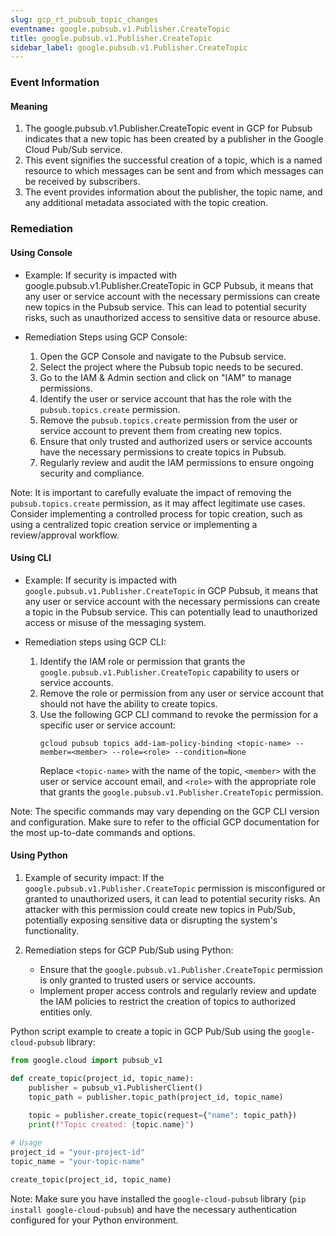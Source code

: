 ```yaml
--- 
slug: gcp_rt_pubsub_topic_changes
eventname: google.pubsub.v1.Publisher.CreateTopic
title: google.pubsub.v1.Publisher.CreateTopic
sidebar_label: google.pubsub.v1.Publisher.CreateTopic
---
```

                       
### Event Information

#### Meaning

1. The google.pubsub.v1.Publisher.CreateTopic event in GCP for Pubsub indicates that a new topic has been created by a publisher in the Google Cloud Pub/Sub service.
2. This event signifies the successful creation of a topic, which is a named resource to which messages can be sent and from which messages can be received by subscribers.
3. The event provides information about the publisher, the topic name, and any additional metadata associated with the topic creation.

### Remediation

#### Using Console

- Example: If security is impacted with google.pubsub.v1.Publisher.CreateTopic in GCP Pubsub, it means that any user or service account with the necessary permissions can create new topics in the Pubsub service. This can lead to potential security risks, such as unauthorized access to sensitive data or resource abuse.

- Remediation Steps using GCP Console:
  1. Open the GCP Console and navigate to the Pubsub service.
  2. Select the project where the Pubsub topic needs to be secured.
  3. Go to the IAM & Admin section and click on "IAM" to manage permissions.
  4. Identify the user or service account that has the role with the `pubsub.topics.create` permission.
  5. Remove the `pubsub.topics.create` permission from the user or service account to prevent them from creating new topics.
  6. Ensure that only trusted and authorized users or service accounts have the necessary permissions to create topics in Pubsub.
  7. Regularly review and audit the IAM permissions to ensure ongoing security and compliance.

Note: It is important to carefully evaluate the impact of removing the `pubsub.topics.create` permission, as it may affect legitimate use cases. Consider implementing a controlled process for topic creation, such as using a centralized topic creation service or implementing a review/approval workflow.

#### Using CLI

- Example: If security is impacted with `google.pubsub.v1.Publisher.CreateTopic` in GCP Pubsub, it means that any user or service account with the necessary permissions can create a topic in the Pubsub service. This can potentially lead to unauthorized access or misuse of the messaging system.

- Remediation steps using GCP CLI:
  1. Identify the IAM role or permission that grants the `google.pubsub.v1.Publisher.CreateTopic` capability to users or service accounts.
  2. Remove the role or permission from any user or service account that should not have the ability to create topics.
  3. Use the following GCP CLI command to revoke the permission for a specific user or service account:
     ```
     gcloud pubsub topics add-iam-policy-binding <topic-name> --member=<member> --role=<role> --condition=None
     ```
     Replace `<topic-name>` with the name of the topic, `<member>` with the user or service account email, and `<role>` with the appropriate role that grants the `google.pubsub.v1.Publisher.CreateTopic` permission.

Note: The specific commands may vary depending on the GCP CLI version and configuration. Make sure to refer to the official GCP documentation for the most up-to-date commands and options.

#### Using Python

1. Example of security impact: If the `google.pubsub.v1.Publisher.CreateTopic` permission is misconfigured or granted to unauthorized users, it can lead to potential security risks. An attacker with this permission could create new topics in Pub/Sub, potentially exposing sensitive data or disrupting the system's functionality.

2. Remediation steps for GCP Pub/Sub using Python:
   - Ensure that the `google.pubsub.v1.Publisher.CreateTopic` permission is only granted to trusted users or service accounts.
   - Implement proper access controls and regularly review and update the IAM policies to restrict the creation of topics to authorized entities only.

Python script example to create a topic in GCP Pub/Sub using the `google-cloud-pubsub` library:

```python
from google.cloud import pubsub_v1

def create_topic(project_id, topic_name):
    publisher = pubsub_v1.PublisherClient()
    topic_path = publisher.topic_path(project_id, topic_name)
    
    topic = publisher.create_topic(request={"name": topic_path})
    print(f"Topic created: {topic.name}")

# Usage
project_id = "your-project-id"
topic_name = "your-topic-name"

create_topic(project_id, topic_name)
```

Note: Make sure you have installed the `google-cloud-pubsub` library (`pip install google-cloud-pubsub`) and have the necessary authentication configured for your Python environment.


 